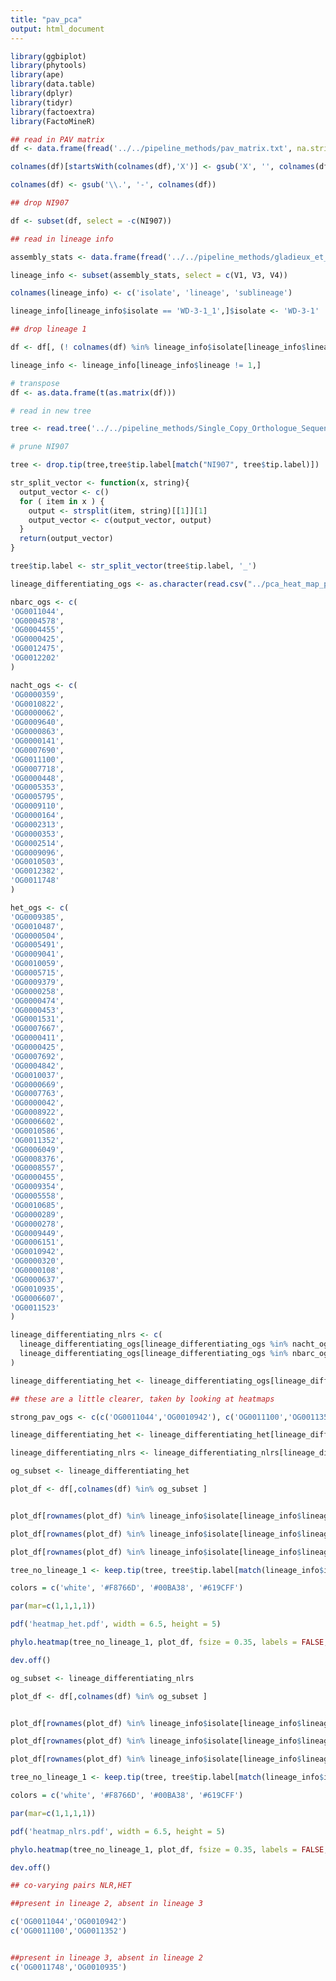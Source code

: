 ```yaml
---
title: "pav_pca"
output: html_document
---
```


```r
library(ggbiplot)
library(phytools)
library(ape)
library(data.table)
library(dplyr)
library(tidyr)
library(factoextra)
library(FactoMineR)
```
```r
## read in PAV matrix
df <- data.frame(fread('../../pipeline_methods/pav_matrix.txt', na.strings = ''), row.names =1)

colnames(df)[startsWith(colnames(df),'X')] <- gsub('X', '', colnames(df)[startsWith(colnames(df),'X')])

colnames(df) <- gsub('\\.', '-', colnames(df))

## drop NI907

df <- subset(df, select = -c(NI907))

```


```r
## read in lineage info

assembly_stats <- data.frame(fread('../../pipeline_methods/gladieux_et_al_assembly_stats.txt', na.strings = ''))

lineage_info <- subset(assembly_stats, select = c(V1, V3, V4))

colnames(lineage_info) <- c('isolate', 'lineage', 'sublineage')

lineage_info[lineage_info$isolate == 'WD-3-1_1',]$isolate <- 'WD-3-1'

## drop lineage 1

df <- df[, (! colnames(df) %in% lineage_info$isolate[lineage_info$lineage == 1]) ]

lineage_info <- lineage_info[lineage_info$lineage != 1,]


```

```r

# transpose
df <- as.data.frame(t(as.matrix(df)))
```



```r
# read in new tree

tree <- read.tree('../../pipeline_methods/Single_Copy_Orthologue_Sequences_msas_combined.trimmed.fasttree.rooted.txt')

# prune NI907

tree <- drop.tip(tree,tree$tip.label[match("NI907", tree$tip.label)])

str_split_vector <- function(x, string){
  output_vector <- c()
  for ( item in x ) {
    output <- strsplit(item, string)[[1]][1]
    output_vector <- c(output_vector, output)
  }
  return(output_vector)
}

tree$tip.label <- str_split_vector(tree$tip.label, '_')

```

```r

lineage_differentiating_ogs <- as.character(read.csv("../pca_heat_map_phylogeny/lineage_differentiating_pavs.txt",header=F, stringsAsFactors=FALSE, colClasses="character")$V1)

```

```r

nbarc_ogs <- c(
'OG0011044',
'OG0004578',
'OG0004455',
'OG0000425',
'OG0012475',
'OG0012202'
)

nacht_ogs <- c(
'OG0000359',
'OG0010822',
'OG0000062',
'OG0009640',
'OG0000863',
'OG0000141',
'OG0007690',
'OG0011100',
'OG0007718',
'OG0000448',
'OG0005353',
'OG0005795',
'OG0009110',
'OG0000164',
'OG0002313',
'OG0000353',
'OG0002514',
'OG0009096',
'OG0010503',
'OG0012382',
'OG0011748'
)

het_ogs <- c(
'OG0009385',
'OG0010487',
'OG0000504',
'OG0005491',
'OG0009041',
'OG0010059',
'OG0005715',
'OG0009379',
'OG0000258',
'OG0000474',
'OG0000453',
'OG0001531',
'OG0007667',
'OG0000411',
'OG0000425',
'OG0007692',
'OG0004842',
'OG0010037',
'OG0000669',
'OG0007763',
'OG0000042',
'OG0008922',
'OG0006602',
'OG0010586',
'OG0011352',
'OG0006049',
'OG0008376',
'OG0008557',
'OG0000455',
'OG0009354',
'OG0005558',
'OG0010685',
'OG0000289',
'OG0000278',
'OG0009449',
'OG0006151',
'OG0010942',
'OG0000320',
'OG0000108',
'OG0000637',
'OG0010935',
'OG0006607',
'OG0011523'
)

```

```r

lineage_differentiating_nlrs <- c(
  lineage_differentiating_ogs[lineage_differentiating_ogs %in% nacht_ogs],
  lineage_differentiating_ogs[lineage_differentiating_ogs %in% nbarc_ogs]
)

lineage_differentiating_het <- lineage_differentiating_ogs[lineage_differentiating_ogs %in% het_ogs]

```

```r

## these are a little clearer, taken by looking at heatmaps

strong_pav_ogs <- c(c('OG0011044','OG0010942'), c('OG0011100','OG0011352'), c('OG0011748','OG0010935'))

lineage_differentiating_het <- lineage_differentiating_het[lineage_differentiating_het%in%strong_pav_ogs]

lineage_differentiating_nlrs <- lineage_differentiating_nlrs[lineage_differentiating_nlrs%in%strong_pav_ogs]

```


```r

og_subset <- lineage_differentiating_het

plot_df <- df[,colnames(df) %in% og_subset ]


plot_df[rownames(plot_df) %in% lineage_info$isolate[lineage_info$lineage == 2],][plot_df[rownames(plot_df) %in% lineage_info$isolate[lineage_info$lineage == 2],] == 1] <- 2

plot_df[rownames(plot_df) %in% lineage_info$isolate[lineage_info$lineage == 3],][plot_df[rownames(plot_df) %in% lineage_info$isolate[lineage_info$lineage == 3],] == 1] <- 3

plot_df[rownames(plot_df) %in% lineage_info$isolate[lineage_info$lineage == 4],][plot_df[rownames(plot_df) %in% lineage_info$isolate[lineage_info$lineage == 4],] == 1] <- 4

tree_no_lineage_1 <- keep.tip(tree, tree$tip.label[match(lineage_info$isolate, tree$tip.label)])

colors = c('white', '#F8766D', '#00BA38', '#619CFF')

par(mar=c(1,1,1,1))

pdf('heatmap_het.pdf', width = 6.5, height = 5)

phylo.heatmap(tree_no_lineage_1, plot_df, fsize = 0.35, labels = FALSE, colors=colors,legend=FALSE, mar = c(0.5,0.5,0.5,0.5))

dev.off()

```

```r
og_subset <- lineage_differentiating_nlrs

plot_df <- df[,colnames(df) %in% og_subset ]


plot_df[rownames(plot_df) %in% lineage_info$isolate[lineage_info$lineage == 2],][plot_df[rownames(plot_df) %in% lineage_info$isolate[lineage_info$lineage == 2],] == 1] <- 2

plot_df[rownames(plot_df) %in% lineage_info$isolate[lineage_info$lineage == 3],][plot_df[rownames(plot_df) %in% lineage_info$isolate[lineage_info$lineage == 3],] == 1] <- 3

plot_df[rownames(plot_df) %in% lineage_info$isolate[lineage_info$lineage == 4],][plot_df[rownames(plot_df) %in% lineage_info$isolate[lineage_info$lineage == 4],] == 1] <- 4

tree_no_lineage_1 <- keep.tip(tree, tree$tip.label[match(lineage_info$isolate, tree$tip.label)])

colors = c('white', '#F8766D', '#00BA38', '#619CFF')

par(mar=c(1,1,1,1))

pdf('heatmap_nlrs.pdf', width = 6.5, height = 5)

phylo.heatmap(tree_no_lineage_1, plot_df, fsize = 0.35, labels = FALSE, colors=colors,legend=FALSE, mar = c(0.5,0.5,0.5,0.5))

dev.off()
```

```r
## co-varying pairs NLR,HET

##present in lineage 2, absent in lineage 3

c('OG0011044','OG0010942')
c('OG0011100','OG0011352')


##present in lineage 3, absent in lineage 2
c('OG0011748','OG0010935')

```

